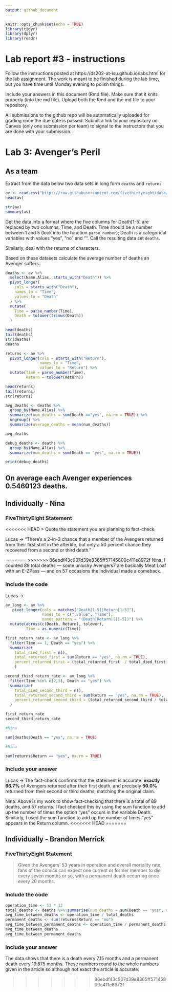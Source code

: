 ```yaml
---
output: github_document
---
```


<!-- README.md is generated from README.Rmd. Please edit the README.Rmd file -->


```r
knitr::opts_chunk$set(echo = TRUE)
library(tidyr)
library(dplyr)
library(readr)
```

# Lab report #3 - instructions

Follow the instructions posted at https://ds202-at-isu.github.io/labs.html for the lab assignment. The work is meant to be finished during the lab time, but you have time until Monday evening to polish things.

Include your answers in this document (Rmd file). Make sure that it knits properly (into the md file). Upload both the Rmd and the md file to your repository.  

All submissions to the github repo will be automatically uploaded for grading once the due date is passed.
Submit a link to your repository on Canvas (only one submission per team) to signal to the instructors that you are done with your submission.

# Lab 3: Avenger's Peril

## As a team

Extract from the data below two data sets in long form `deaths` and `returns`

```r
av <- read.csv("https://raw.githubusercontent.com/fivethirtyeight/data/master/avengers/avengers.csv", stringsAsFactors = FALSE)
head(av)
```

```r
str(av)
summary(av)
```

Get the data into a format where the five columns for Death[1-5] are replaced by two columns: Time, and Death. Time should be a number between 1 and 5 (look into the function `parse_number`); Death is a categorical variables with values "yes", "no" and "". Call the resulting data set `deaths`. 

Similarly, deal with the returns of characters.

Based on these datasets calculate the average number of deaths an Avenger suffers.

```r
deaths <- av %>%
  select(Name.Alias, starts_with("Death")) %>%
  pivot_longer(
    cols = starts_with("Death"),
    names_to = "Time",
    values_to = "Death"
  ) %>%
  mutate(
    Time = parse_number(Time),
    Death = tolower(trimws(Death))
  )         

head(deaths)
tail(deaths)
str(deaths)
deaths
```
```r
returns <- av %>%
  pivot_longer(cols = starts_with("Return"),
               names_to = "Time",
               values_to = "Return") %>%
  mutate(Time = parse_number(Time),
         Return = tolower(Return))

head(returns)
tail(returns)
str(returns)
```

```r
avg_deaths <- deaths %>%
  group_by(Name.Alias) %>%
  summarize(num_deaths = sum(Death =="yes", na.rm = TRUE)) %>%
  ungroup() %>%
  summarize(average_deaths = mean(num_deaths))

avg_deaths
```

```r
debug_deaths <- deaths %>%
  group_by(Name.Alias) %>%
  summarize(num_deaths = sum(Death == "yes", na.rm = TRUE))

print(debug_deaths)
```
## On average each Avenger experiences 0.5460123 deaths.

## Individually - Nina

### FiveThirtyEight Statement

<<<<<<< HEAD
> Quote the statement you are planning to fact-check.

Lucas -> "There’s a 2-in-3 chance that a member of the Avengers returned from their first stint in the afterlife, but only a 50 percent chance they recovered from a second or third death."

=======
>>>>>>> 86ebdf43c907d39e8365ff57145800c411e8972f
Nina: I counted 89 total deaths — some unlucky Avengers7 are basically Meat Loaf with an E-ZPass — and on 57 occasions the individual made a comeback.


### Include the code

Lucas ->
```r
av_long <- av %>%
   pivot_longer(cols = matches("Death[1-5]|Return[1-5]"),
                names_to = c(".value", "Time"),
                names_pattern = "(Death|Return)([1-5])") %>%
  mutate(across(c(Death, Return), tolower),
         Time = as.numeric(Time))

first_return_rate <- av_long %>%
  filter(Time == 1, Death == "yes") %>%
  summarize(
    total_died_first = n(),
    total_returned_first = sum(Return == "yes", na.rm = TRUE),
    percent_returned_first = (total_returned_first  / total_died_first) * 100
    )

second_third_return_rate <- av_long %>%
  filter(Time %in% c(2,3), Death == "yes") %>%
  summarize(
    total_died_second_third = n(),
    total_returned_second_third = sum(Return == "yes", na.rm = TRUE),
    percent_returned_second_third = (total_returned_second_third / total_died_second_third) * 100
  )

first_return_rate
second_third_return_rate
```

```r
#Nina

sum(deaths$Death == "yes", na.rm = TRUE)

```
```r
#Nina

sum(returns$Return == "yes", na.rm = TRUE)

```


### Include your answer


Lucas -> The fact-check confirms that the statement is accurate: **exactly 66.7%** of Avengers returned after their first death, and precisely **50.0%** returned from their second or third deaths, matching the original claim.

Nina: Above is my work to show fact-checking that there is a total of 89 deaths, and 57 returns. I fact checked this by using the sum function to add up the number of times the option "yes" occurs in the variable Death. Similarly, I used the sum function to add up the number of times "yes" appears in the Return column.
<<<<<<< HEAD
=======

## Individually - Brandon Merrick

### FiveThirtyEight Statement

> Given the Avengers’ 53 years in operation and overall mortality rate, fans of the comics can expect one current or former member to die every seven months or so, with a permanent death occurring once every 20 months.

### Include the code

```r
operation_time <- 53 * 12
total_deaths <- deaths %>% summarise(num_deaths = sum(Death == "yes", na.rm = TRUE))
avg_time_between_deaths <- operation_time / total_deaths
permanent_deaths <- sum(returns$Return == "no")
avg_time_between_permanent_deaths <- operation_time / permanent_deaths
avg_time_between_deaths
avg_time_between_permanent_deaths
```


### Include your answer

The data shows that there is a death every 7.15 months and a permanent death every 19.875 months. These numbers round to the whole numbers given in the article so although not exact the article is accurate.

>>>>>>> 86ebdf43c907d39e8365ff57145800c411e8972f
